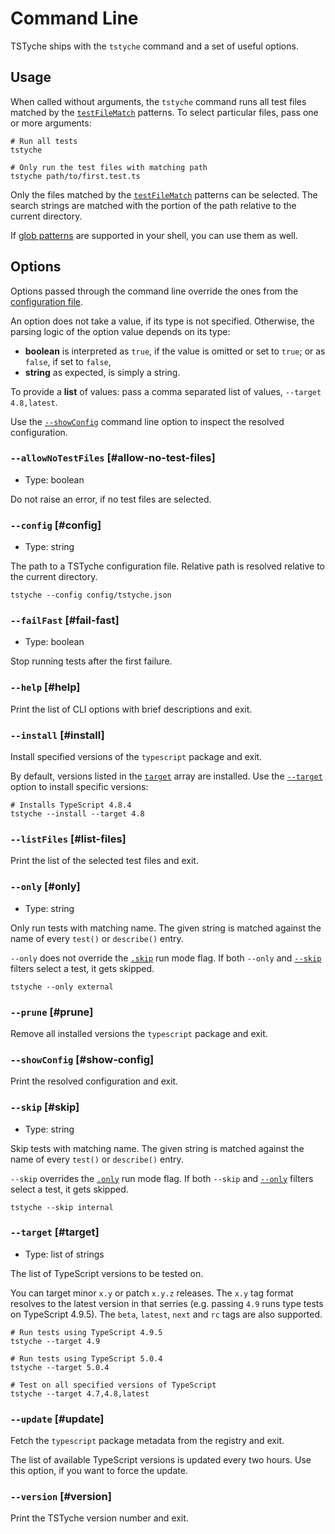 
# Command Line

TSTyche ships with the `tstyche` command and a set of useful options.

## Usage

When called without arguments, the `tstyche` command runs all test files matched by the [`testFileMatch`](./config-file.mdx#test-file-match) patterns. To select particular files, pass one or more arguments:

```shell
# Run all tests
tstyche

# Only run the test files with matching path
tstyche path/to/first.test.ts
```

Only the files matched by the [`testFileMatch`](./config-file.mdx#test-file-match) patterns can be selected. The search strings are matched with the portion of the path relative to the current directory.

<Tip>

If [glob patterns](<https://en.wikipedia.org/wiki/Glob_(programming)>) are supported in your shell, you can use them as well.

</Tip>

## Options

Options passed through the command line override the ones from the [configuration file](./config-file.mdx).

An option does not take a value, if its type is not specified. Otherwise, the parsing logic of the option value depends on its type:

- **boolean** is interpreted as `true`, if the value is omitted or set to `true`; or as `false`, if set to `false`,
- **string** as expected, is simply a string.

To provide a **list** of values: pass a comma separated list of values, `--target 4.8,latest`.

<Tip>

Use the [`--showConfig`](#show-config) command line option to inspect the resolved configuration.

</Tip>

### `--allowNoTestFiles` [#allow-no-test-files]

- Type: boolean

Do not raise an error, if no test files are selected.

### `--config` [#config]

- Type: string

The path to a TSTyche configuration file. Relative path is resolved relative to the current directory.

```shell
tstyche --config config/tstyche.json
```

### `--failFast` [#fail-fast]

- Type: boolean

Stop running tests after the first failure.

### `--help` [#help]

Print the list of CLI options with brief descriptions and exit.

### `--install` [#install]

Install specified versions of the `typescript` package and exit.

By default, versions listed in the [`target`](./config-file.mdx#target) array are installed. Use the [`--target`](#target) option to install specific versions:

```shell
# Installs TypeScript 4.8.4
tstyche --install --target 4.8
```

### `--listFiles` [#list-files]

Print the list of the selected test files and exit.

### `--only` [#only]

- Type: string

Only run tests with matching name. The given string is matched against the name of every `test()` or `describe()` entry.

`--only` does not override the [`.skip`](./expect-api.mdx#skip) run mode flag. If both `--only` and [`--skip`](#skip) filters select a test, it gets skipped.

```shell
tstyche --only external
```

### `--prune` [#prune]

Remove all installed versions the `typescript` package and exit.

### `--showConfig` [#show-config]

Print the resolved configuration and exit.

### `--skip` [#skip]

- Type: string

Skip tests with matching name. The given string is matched against the name of every `test()` or `describe()` entry.

`--skip` overrides the [`.only`](./expect-api.mdx#only) run mode flag. If both `--skip` and [`--only`](#only) filters select a test, it gets skipped.

```shell
tstyche --skip internal
```

### `--target` [#target]

- Type: list of strings

The list of TypeScript versions to be tested on.

You can target minor `x.y` or patch `x.y.z` releases. The `x.y` tag format resolves to the latest version in that serries (e.g. passing `4.9` runs type tests on TypeScript 4.9.5). The `beta`, `latest`, `next` and `rc` tags are also supported.

```shell
# Run tests using TypeScript 4.9.5
tstyche --target 4.9

# Run tests using TypeScript 5.0.4
tstyche --target 5.0.4

# Test on all specified versions of TypeScript
tstyche --target 4.7,4.8,latest
```

### `--update` [#update]

Fetch the `typescript` package metadata from the registry and exit.

The list of available TypeScript versions is updated every two hours. Use this option, if you want to force the update.

### `--version` [#version]

Print the TSTyche version number and exit.
